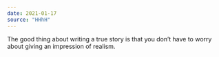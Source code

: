 ```yaml
---
date: 2021-01-17
source: "HHhH"
---
```


The good thing about writing a true story is that you don’t have to worry about giving an impression of realism.
